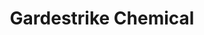 ---
title: "Gardestrike Chemical"
meta_title: "Gardestrike Chemical craft"
description: "Craft de Gardestrike Chemical"
rank: "s"
draft: false
name: "Gardestrike Chemical"
recipe_img: "https://wiki.pokexgames.com/images/a/ab/Gardestrike_Chemical2.png"
level: 100
craft_time: 60
result: 1
value_npc: 1
ingredients:
  - name: "Pure Strong Grass"
    quantity: 40
    item_img: "https://wiki.pokexgames.com/images/6/63/Pure_Strong_Grass.png"
    value_npc: 1
  - name: "Martial Arts Scroll"
    quantity: 6
    item_img: "https://wiki.pokexgames.com/images/d/d8/Martial_Arts_Scroll.png"
    value_npc: 1
  - name: "Cow Tail"
    quantity: 10
    item_img: "https://wiki.pokexgames.com/images/6/60/Cow_Tail.png"
    value_npc: 1
  - name: "Eruption Ears"
    quantity: 14
    item_img: "https://wiki.pokexgames.com/images/f/f0/Eruption_Ears.png"
    value_npc: 1
  - name: "Belt of Champion"
    quantity: 1
    item_img: "https://wiki.pokexgames.com/images/2/2e/Belt_Of_Champion.png"
    value_npc: 1
  - name: "Cute Ball"
    quantity: 14
    item_img: "https://wiki.pokexgames.com/images/6/68/Cute_Ball.png"
    value_npc: 1
---